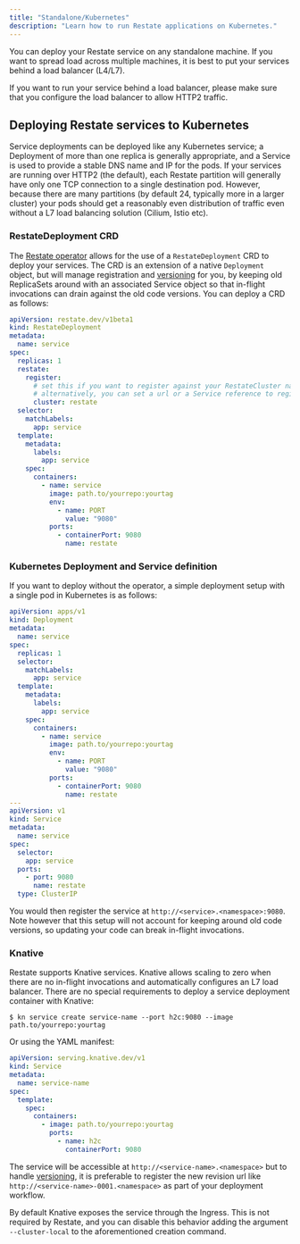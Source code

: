 ```yaml
---
title: "Standalone/Kubernetes"
description: "Learn how to run Restate applications on Kubernetes."
---
```


You can deploy your Restate service on any standalone machine.
If you want to spread load across multiple machines, it is best to put your services behind a load balancer (L4/L7).

<Admonition type="info" title="Running services behind a load balancer">
    If you want to run your service behind a load balancer, please make sure that you configure the load balancer to allow HTTP2 traffic.
</Admonition>

## Deploying Restate services to Kubernetes

Service deployments can be deployed like any Kubernetes service; a Deployment of more than one replica is generally appropriate,
and a Service is used to provide a stable DNS name and IP for the pods.
If your services are running over HTTP2 (the default), each Restate partition will generally have only one TCP connection to a single destination pod.
However, because there are many partitions (by default 24, typically more in a larger cluster) your pods should get a reasonably
even distribution of traffic even without a L7 load balancing solution (Cilium, Istio etc).

### RestateDeployment CRD
The [Restate operator](https://github.com/restatedev/restate-operator) allows for the use of a `RestateDeployment` CRD to deploy your services.
The CRD is an extension of a native `Deployment` object, but will manage registration and [versioning](/operate/versioning) for you, by keeping old
ReplicaSets around with an associated Service object so that in-flight invocations can drain against the old code versions. You can deploy a CRD as follows:

```yaml
apiVersion: restate.dev/v1beta1
kind: RestateDeployment
metadata:
  name: service
spec:
  replicas: 1
  restate:
    register:
      # set this if you want to register against your RestateCluster named 'restate'
      # alternatively, you can set a url or a Service reference to register against
      cluster: restate
  selector:
    matchLabels:
      app: service
  template:
    metadata:
      labels:
        app: service
    spec:
      containers:
        - name: service
          image: path.to/yourrepo:yourtag
          env:
            - name: PORT
              value: "9080"
          ports:
            - containerPort: 9080
              name: restate
```

### Kubernetes Deployment and Service definition

If you want to deploy without the operator, a simple deployment setup with a single pod in Kubernetes is as follows:

```yaml
apiVersion: apps/v1
kind: Deployment
metadata:
  name: service
spec:
  replicas: 1
  selector:
    matchLabels:
      app: service
  template:
    metadata:
      labels:
        app: service
    spec:
      containers:
        - name: service
          image: path.to/yourrepo:yourtag
          env:
            - name: PORT
              value: "9080"
          ports:
            - containerPort: 9080
              name: restate
---
apiVersion: v1
kind: Service
metadata:
  name: service
spec:
  selector:
    app: service
  ports:
    - port: 9080
      name: restate
  type: ClusterIP
```

You would then register the service at `http://<service>.<namespace>:9080`. Note however that this setup will not account for keeping around old code versions, so updating your code can break in-flight invocations.

### Knative

Restate supports Knative services. Knative allows scaling to zero when there are no in-flight invocations and automatically configures an L7 load balancer. There are no special requirements to deploy a service deployment container with Knative:

```shell
$ kn service create service-name --port h2c:9080 --image path.to/yourrepo:yourtag
```

Or using the YAML manifest:

```yaml
apiVersion: serving.knative.dev/v1
kind: Service
metadata:
  name: service-name
spec:
  template:
    spec:
      containers:
        - image: path.to/yourrepo:yourtag
          ports:
            - name: h2c
              containerPort: 9080
```

The service will be accessible at `http://<service-name>.<namespace>` but to handle [versioning](/operate/versioning), it is preferable to register the new revision url like `http://<service-name>-0001.<namespace>` as part of your deployment workflow.

By default Knative exposes the service through the Ingress. This is not required by Restate, and you can disable this behavior adding the argument `--cluster-local` to the aforementioned creation command.
